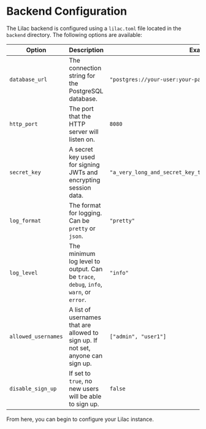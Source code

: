 # Backend Configuration

The Lilac backend is configured using a `lilac.toml` file located in the `backend` directory. The following options are available:

| Option              | Description                                                                 | Example                                                              |
| ------------------- | --------------------------------------------------------------------------- | -------------------------------------------------------------------- |
| `database_url`      | The connection string for the PostgreSQL database.                          | `"postgres://your-user:your-password@localhost/lilac"`               |
| `http_port`         | The port that the HTTP server will listen on.                               | `8080`                                                               |
| `secret_key`        | A secret key used for signing JWTs and encrypting session data.             | `"a_very_long_and_secret_key_that_is_at_least_64_characters"`        |
| `log_format`        | The format for logging. Can be `pretty` or `json`.                          | `"pretty"`                                                           |
| `log_level`         | The minimum log level to output. Can be `trace`, `debug`, `info`, `warn`, or `error`. | `"info"`                                                             |
| `allowed_usernames` | A list of usernames that are allowed to sign up. If not set, anyone can sign up. | `["admin", "user1"]`                                                 |
| `disable_sign_up`   | If set to `true`, no new users will be able to sign up.                     | `false`                                                              |

From here, you can begin to configure your Lilac instance.